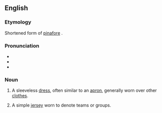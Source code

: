 ==English==

===Etymology===
Shortened form of [[pinafore]] {{suffix|en||y}}.

===Pronunciation===
* {{IPA|en|/ˈpɪni/}}
* {{audio|en|LL-Q1860 (eng)-Vealhurl-pinny.wav ‎|Audio (UK)}}
* {{rhymes|en|ɪni}}

===Noun===
{{en-noun}}

# A sleeveless [[dress]], often similar to an [[apron]], generally worn over other [[clothes]].
# {{lb|en|colloquial}} A simple [[jersey]] worn to denote teams or groups.
#: {{syn|en|bib}}